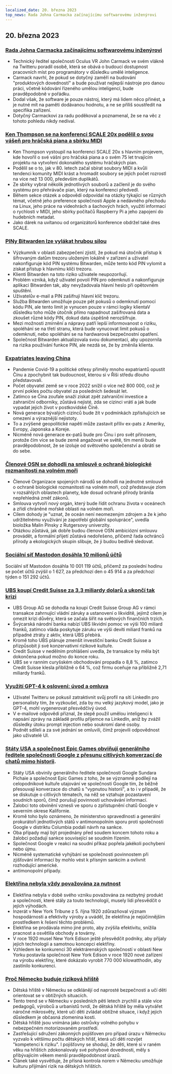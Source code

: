 ```yaml
---
localized_date: 20. března 2023
top_news: Rada Johna Carmacka začínajícímu softwarovému inženýrovi
---
```










<CallToAction />

<Steps>

## 20. března 2023

### [Rada Johna Carmacka začínajícímu softwarovému inženýrovi](https://twitter.com/ID_AA_Carmack/status/1637087219591659520?ref=hackernewsgpt.com)

- Technický ředitel společnosti Oculus VR John Carmack ve svém vlákně na Twitteru poradil osobě, která se obává o budoucí dostupnost pracovních míst pro programátory v důsledku umělé inteligence.
- Carmack navrhl, že pokud se dotyčný zaměří na budování "produktových dovedností" a bude používat nejlepší nástroje pro danou práci, včetně kódování řízeného umělou inteligencí, bude pravděpodobně v pořádku.
- Dodal však, že software je pouze nástroj, který má lidem něco přinést, a je nutné mít na paměti dodávanou hodnotu, a ne se příliš soustředit na specifika zařízení.
- Dotyčný Carmackovi za radu poděkoval a poznamenal, že se na věc z tohoto pohledu nikdy nedíval.

### [Ken Thompson se na konferenci SCALE 20x podělil o svou vášeň pro hráčská piana a sbírku MIDI](https://www.youtube.com/watch?v=kaandEt_pKw&ref=hackernewsgpt.com)

- Ken Thompson vystoupil na konferenci SCALE 20x s hlavním projevem, kde hovořil o své vášni pro hráčská piana a o svém 75 let trvajícím projektu na vytvoření dokonalého systému hráčských pian.
- Podělil se o to, jak v 80. letech začal sbírat soubory MIDI a kvůli tendenci komunity MIDI krást a hromadit soubory se jejich počet rozrostl na více než 13 000, především duplikátů.
- Ze sbírky vybral několik jednotlivých souborů a začlenil je do svého systému pro přehrávače pian, který na konferenci předvedl.
- Během sekce otázek a odpovědí odpovídal na otázky týkající se různých témat, včetně jeho preference společnosti Apple a nedávného přechodu na Linux, jeho práce na videohrách a šachových hrách, využití informací o rychlosti v MIDI, jeho sbírky počítačů Raspberry Pi a jeho zapojení do hudebních metadat.
- Jako dárek na uvítanou od organizátorů konference obdržel také dres SCALE.

### [PINy Bitwarden lze vylákat hrubou silou](https://ambiso.github.io/bitwarden-pin/?ref=hackernewsgpt.com)

- Výzkumník v oblasti zabezpečení zjistil, že pokud má útočník přístup k šifrovaným datům trezoru uloženým lokálně v zařízení a uživatel nakonfiguruje kód PIN systému Bitwarden, může tento kód PIN vylomit a získat přístup k hlavnímu klíči trezoru.
- Klienti Bitwarden na toto riziko uživatele neupozorňují.
- Problém vzniká, když uživatel povolí PIN pro odemknutí a nakonfiguruje aplikaci Bitwarden tak, aby nevyžadovala hlavní heslo při opětovném spuštění.
- Uživatelův e-mail a PIN zašifrují hlavní klíč trezoru.
- Služba Bitwarden umožňuje pouze pět pokusů o odemknutí pomocí kódu PIN, ale tento limit je vynucen pouze v rámci logiky klientaV důsledku toho může útočník přímo napadnout zašifrovaná data a zkoušet různé kódy PIN, dokud data úspěšně nerozšifruje.
- Mezi možnosti zmírnění a nápravy patří lepší informovanost o riziku, spoléhání se na třetí stranu, která bude vynucovat limit pokusů o odemknutí, nebo spoléhání se na hardwarová bezpečnostní opatření.
- Společnost Bitwarden aktualizovala svou dokumentaci, aby upozornila na rizika používání funkce PIN, ale nezdá se, že by změnila klienta.

### [Expatriates leaving China](https://www.persuasion.community/p/leaving-china?ref=hackernewsgpt.com)

- Pandemie Covid-19 a politické otřesy přiměly mnoho expatriantů opustit Čínu a zpochybnit tak budoucnost, kterou si v Říši středu dlouho představovali.
- Počet obyvatel země se v roce 2022 snížil o více než 800 000, což je první pokles počtu obyvatel za posledních šedesát let.
- Zatímco se Čína zoufale snaží získat zpět zahraniční investice a zahraniční odborníky, zůstává nejisté, zda se cizinci vrátí a jak bude vypadat jejich život v postkovidské Číně.
- Nová generace bývalých cizinců bude žít v podmínkách zpřísňujících se omezení a výraznější nejistoty.
- To a zvýšené geopolitické napětí může zastavit příliv ex-pats z Ameriky, Evropy, Japonska a Koreje.
- Nicméně nová generace ex-patů bude pro Čínu i pro svět přínosem, protože čím více se bude země angažovat ve světě, tím menší bude pravděpodobnost, že se izoluje od světového společenství a obrátí se do sebe.

### [Členové OSN se dohodli na smlouvě o ochraně biologické rozmanitosti na volném moři](https://apnews.com/article/un-oceans-biodiversity-treaty-0b024fa07e8c1947236d8b8491ebf92c?ref=hackernewsgpt.com)

- Členové Organizace spojených národů se dohodli na jednotné smlouvě o ochraně biologické rozmanitosti na volném moři, což představuje zlom v rozsáhlých oblastech planety, kde dosud ochraně přírody bránila nepřehledná změť zákonů.
- Smlouva vytvoří nový orgán, který bude řídit ochranu života v oceánech a zřídí chráněné mořské oblasti na volném moři.
- Cílem dohody je "uznat, že oceán není neomezeným zdrojem a že k jeho udržitelnému využívání je zapotřebí globální spolupráce", uvedla bioložka Malin Pinsky z Rutgersovy univerzity.
- Otázkou zůstává, jak dobře budou členové OSN ambiciózní smlouvu provádět, a formální přijetí zůstává nedořešeno, přičemž řada ochránců přírody a ekologických skupin slibuje, že ji budou bedlivě sledovat.

### [Sociální síť Mastodon dosáhla 10 milionů účtů](https://mastodon.social/@mastodonusercount/110051957865629817?ref=hackernewsgpt.com)

Sociální síť Mastodon dosáhla 10 001 119 účtů, přičemž za poslední hodinu se počet účtů zvýšil o 1 627, za předchozí den o 45 914 a za předchozí týden o 151 292 účtů.

### [UBS koupí Credit Suisse za 3,3 miliardy dolarů a ukončí tak krizi](https://www.bloomberg.com/news/articles/2023-03-19/ubs-agrees-to-buy-credit-suisse-in-historic-deal-to-end-crisis?ref=hackernewsgpt.com)

- UBS Group AG se dohodla na koupi Credit Suisse Group AG v rámci transakce zahrnující vládní záruky a ustanovení o likviditě, jejímž cílem je omezit krizi důvěry, která se začala šířit na světových finančních trzích.
- Švýcarská národní banka nabízí UBS likvidní pomoc ve výši 100 miliard franků, zatímco vláda poskytuje záruku ve výši devíti miliard franků na případné ztráty z aktiv, která UBS přebírá.
- Kromě toho UBS plánuje zmenšit investiční banku Credit Suisse a přizpůsobit ji své konzervativní rizikové kultuře.
- Credit Suisse v nedělním prohlášení uvedla, že transakce by měla být dokončena pokud možno do konce roku.
- UBS se v ranním curyšském obchodování propadla o 8,8 %, zatímco Credit Suisse klesla přibližně o 64 %, což firmu oceňuje na přibližně 2,71 miliardy franků.

### [Využití GPT-4 k oslovení: úvod a omluva](https://twitter.com/brdskggs/status/1637114268876144640?ref=hackernewsgpt.com)

- Uživatel Twitteru se pokusil zatraktivnit svůj profil na síti LinkedIn pro personalisty tím, že vyzkoušel, zda by mu velký jazykový model, jako je GPT-4, mohl vygenerovat přesvědčivý úvod.
- V e-mailové odpovědi přiznal, že slepě použil umělou inteligenci k napsání zprávy na základě profilu příjemce na LinkedIn, aniž by zvážil důsledky útoku prompt injection nebo soukromí dané osoby.
- Podnět sdíleli a za své jednání se omluvili, čímž projevili odpovědnost jako uživatelé UI.

### [Státy USA a společnost Epic Games obviňují generálního ředitele společnosti Google z přesunu citlivých konverzací do chatů mimo historii](http://www.fosspatents.com/2023/03/us-states-epic-games-others-accuse.html?ref=hackernewsgpt.com).

- Státy USA obvinily generálního ředitele společnosti Google Sundara Pichaie a společnost Epic Games z toho, že se významně podílejí na celopodnikové kultuře utajování ve společnosti Google tím, že běžně přesouvají konverzace do chatů s "vypnutou historií", a to i v případě, že se diskutuje o citlivých tématech, na něž se vztahuje pozastavení soudních sporů, čímž porušují povinnosti uchovávání informací.
- Žalobci toto obvinění vznesli ve sporu o zpřístupnění chatů Google v severním okrese Kalifornie.
- Kromě toho bylo oznámeno, že ministerstvo spravedlnosti a generální prokurátoři jednotlivých států v antimonopolním sporu proti společnosti Google v distriktu Columbia podali návrh na sankce.
- Oba případy mají být projednány před soudem koncem tohoto roku a žalobci požadují sankce související se soudním řízením.
- Společnost Google v reakci na soudní příkaz popřela jakékoli pochybení nebo újmu.
- Nicméně systematické vyhýbání se společnosti povinnostem při zjišťování informací by mohlo vést k přísným sankcím a ovlivnit rozhodující americké.
- antimonopolní případy.

### [Elektřina nebyla vždy považována za nutnost](https://www.smithsonianmag.com/smart-news/people-had-to-be-convinced-of-the-usefulness-of-electricity-21221094/?ref=hackernewsgpt.com)

- Elektřina nebyla v době svého vzniku považována za nezbytný produkt a společnosti, které stály za touto technologií, musely lidi přesvědčit o jejích výhodách.
- Inzerát v New York Tribune z 5. října 1920 zdůrazňoval význam hospodárnosti a efektivity výroby a uváděl, že elektřina je nejúčinnějším prostředkem k řešení těchto problémů.
- Elektřina se prodávala mimo jiné proto, aby zvýšila efektivitu, snížila pracnost a osvětlila obchody a továrny.
- V roce 1920 musel New York Edison ještě přesvědčit podniky, aby přijaly jejich technologii a samotnou koncepci elektřiny.
- Vzhledem ke konkurenci 30 elektrárenských společností v oblasti New Yorku postavila společnost New York Edison v roce 1920 nové zařízení na výrobu elektřiny, které dokázalo vyrobit 770 000 kilowatthodin, aby zastínilo konkurenci.

### [Proč Německo buduje riziková hřiště](https://www.theguardian.com/world/2021/oct/24/why-germany-is-building-risk-into-its-playgrounds?ref=hackernewsgpt.com)

- Dětská hřiště v Německu se odklánějí od naprosté bezpečnosti a učí děti orientovat se v obtížných situacích.
- Tento trend se v Německu v posledních pěti letech zrychlil a stále více pedagogů, výrobců a urbanistů tvrdí, že dětská hřiště by měla vytvářet náročné mikrosvěty, které učí děti zvládat obtížné situace, i když jejich důsledkem je občasná zlomenina kosti.
- Dětská hřiště jsou vnímána jako ostrůvky volného pohybu v nebezpečném motorizovaném prostředí.
- Zastřešující sdružení zákonných pojišťoven pro případ úrazu v Německu vyzvalo k většímu počtu dětských hřišť, která učí děti rozvíjet "kompetenci k riziku". I pojišťovny se shodují, že děti, které si v raném věku na hřištích zdokonalovaly své pohybové dovednosti, měly s přibývajícím věkem menší pravděpodobnost úrazů.
- Článek také vysvětluje, že přísná kontrola norem v Německu umožňuje kulturu přijímání rizik na dětských hřištích.

</Steps>
